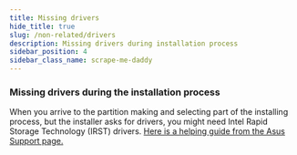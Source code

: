 ```yaml
---
title: Missing drivers
hide_title: true
slug: /non-related/drivers
description: Missing drivers during installation process
sidebar_position: 4
sidebar_class_name: scrape-me-daddy
---
```


### Missing drivers during the installation process 

When you arrive to the partition making and selecting part of the installing process, but the installer asks for drivers, you might need Intel Rapid Storage Technology (IRST) drivers. [Here is a helping guide from the Asus Support page.](https://www.asus.com/support/FAQ/1044458/)
